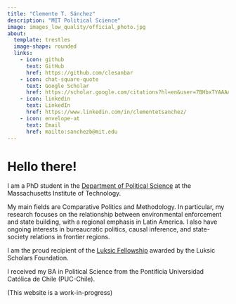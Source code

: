 ```yaml
---
title: "Clemente T. Sánchez"
description: "MIT Political Science"
image: images_low_quality/official_photo.jpg
about:
  template: trestles
  image-shape: rounded
  links:
    - icon: github
      text: GitHub
      href: https://github.com/clesanbar
    - icon: chat-square-quote
      text: Google Scholar
      href: https://scholar.google.com/citations?hl=en&user=7BHbxTYAAAAJ
    - icon: linkedin
      text: LinkedIn
      href: https://www.linkedin.com/in/clementetsanchez/
    - icon: envelope-at
      text: Email
      href: mailto:sanchezb@mit.edu
---
```


# Hello there!

I am a PhD student in the [Department of Political Science](https://polisci.mit.edu) at the Massachusetts Institute of Technology.

My main fields are Comparative Politics and Methodology. In particular, my research focuses on the relationship between environmental enforcement and state building, with a regional emphasis in Latin America. I also have ongoing interests in bureaucratic politics, causal inference, and state-society relations in frontier regions.

I am the proud recipient of the [Luksic Fellowship](https://luksicscholars.org/en/program/mit-political-science-luksic-fellowship/) awarded by the Luksic Scholars Foundation.

I received my BA in Political Science from the Pontificia Universidad Católica de Chile (PUC-Chile).

(This website is a work-in-progress)